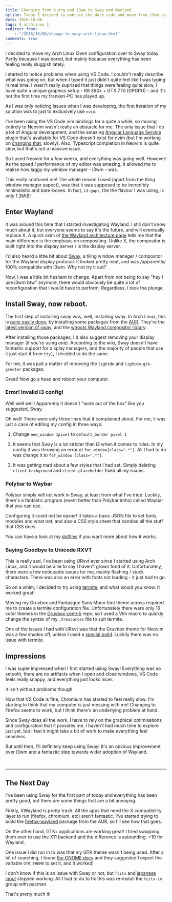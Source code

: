 ```yaml
---
title: Changing from X.org and i3wm to Sway and Wayland
byline: Today I decided to embrace the dark side and move from i3wm to Sway... Why didn't I do this sooner!
date: 2018-10-06
tags: [ archlinux ]
redirect_from:
    - "/2018/10/06/change-to-sway-arch-linux.html"
comments: true
---
```

I decided to move my Arch Linux i3wm configuration over to Sway today. Partly because I was bored, but mainly because everything has been feeling really sluggish lately.

I started to notice problems when using VS Code. I couldn't really describe what was going on, but when I typed it just didn't quite feel like I was typing in real time. I wasn't really suprised that things were feeling quite slow, I have quite a unique graphics setup - R9 390x + GTX 770 (GPGPU) - and it's not the first time my franken-PC has played up.

As I was only noticing issues when I was developing, the first iteration of my solution was to just to exclusively use `nvim`. 

I've been using the VS Code vim bindings for a quite a while, so moving entirely to Neovim wasn't really an obstacle for me. The only issue that I do a lot of Angular development, and the amazing [Angular Language Service](https://github.com/angular/vscode-ng-language-service) plugin that's available for VS Code doesn't exist for nvim (but I'm working on [changing that](https://github.com/bennetthardwick/nvim-ng-language-service), slowly). Also, Typescript completion in Neovim is quite slow, but that's not a massive issue.

So I used Neovim for a few weeks, and everything was going well. However! As the speed / performance of my editor was amazing, it allowed me to realise how laggy my window manager - i3wm - was.

This really confused me! The whole reason I used (apart from the tiling window manager aspect), was that it was supposed to be incredibly minimalistic and bare-bones. In fact, `i3-gaps`, the the flavour I was using, is only 1.3MiB!

## Enter Wayland
It was around this time that I started investigating Wayland. I still don't know much about it, but everyone seems to say it's the future, and will eventually replace X. A quick skim of [the Wayland architecture page](https://wayland.freedesktop.org/architecture.html) tells me that the main difference is the emphasis on compositing. Unlike X, the compositor is built right into the display server / is the display server.

I'd also heard a little bit about [Sway](https://github.com/swaywm/sway), a tiling window manager / compositor for the Wayland display protocol. It looked pretty neat, and was /apparently/ 100% compatible with i3wm. Why not try it out?


Now, I was a little bit hesitant to change. Apart from not being to say "hey I use i3wm btw" anymore, there would obviously be quite a lot of reconfiguration that I would have to perform. Regardless, I took the plunge.

## Install Sway, now reboot.

The first step of installing sway was, well, installing sway. In Arch Linux, this is [quite easily done](https://wiki.archlinux.org/index.php/Sway), by installing some packages from the [AUR](https://wiki.archlinux.org/index.php/Arch_User_Repository). They're the [latest version of sway](https://aur.archlinux.org/packages/sway-latest-git/), and the [wlroots Wayland compositor library](https://aur.archlinux.org/packages/wlroots-git/).

After installing those packages, I'd also suggest removing your display manager (if you're using one). According to the wiki, Sway doesn't have fantastic support for display managers, and the majority of people that use it just start it from `tty1`, I decided to do the same.

For me, it was just a matter of removing the `lightdm` and `lightdm-gtk-greeter` packages.

Great! Now go a head and reboot your computer.

### Error! Invalid i3 config!
Well well well! Apparently it doesn't "work out of the box" like you suggested, Sway. 

Oh well! There were only three lines that it complained about. For me, it was just a case of editing my config in three ways:

1. Change `new_window 1pixel` to `default_border pixel 1`

2. It seems that Sway is a lot stricter than i3 when it comes to rules. In my config it was throwing an error at `for_window[class=".*"]`. All I had to do was change it to `for_window [class=".*"]`. 

3. It was getting mad about a few styles that I had set. Simply deleting `client.background` and `client.placeholder` fixed all my issues.

### Polybar to Waybar

Polybar simply will not work in Sway, at least from what I've tried. Luckily, there's a fantastic program (event better than Polybar imho) called Waybar that you can use. 

Configuring it could not be easier! It takes a basic JSON file to set fonts, modules and what not, and also a CSS style sheet that handles all the stuff that CSS does.

You can have a look at my [dotfiles](https://github.com/bennetthardwick/dotfiles/tree/master/.config/waybar) if you want more about how it works.

### Saying Goodbye to Unicode RXVT

This is really sad. I've been using URxvt ever since I started using Arch Linux, and it would be a lie to say I haven't grown fond of it. Unfortunately, there were a few noticeable issues for me, mainly flashing / stuck characters. There was also an error with fonts not loading - it just had to go.

So on a whim, I decided to try using [termite](https://github.com/thestinger/termite), and what would you know. It worked great!

Moving my Gruvbox and Fantasque Sans Mono font theme across required me to create a termite configuration file. Unfortunately there were only 16 color themes in the [Gruvbox contrib](https://github.com/morhetz/gruvbox-contrib/tree/master/termite) repo, so I used a Vim macro to quickly change the syntax of my `.Xresources` file to suit termite.

One of the issues I had with URxvt was that the Gruvbox theme for Neovim was a few shades off, unless I used a [special build](https://aur.archlinux.org/packages/rxvt-unicode-256xresources). Luckily there was no issue with termite.

## Impressions
I was super impressed when I first started using Sway! Everything was so smooth, there are no artifacts when I open and close windows, VS Code feels really snappy, and everything just looks nicer.

It isn't without problems though.

Now that VS Code is fine, Chromium has started to feel really slow. I'm starting to think that my computer is just messing with me! Changing to Firefox seems to work, but I think there's an underlying problem at hand.

Since Sway does all the work, I have to rely on the graphical optimisations and configuration that it provides me. I haven't had much time to explore just yet, but I feel it might take a bit of work to make everything feel seamless.

But until then, I'll definitely keep using Sway! It's an obvious improvement over i3wm and a fantastic step towards wider adoption of Wayland.

<br />

---

## The Next Day

I've been using Sway for the first part of today and everything has been pretty good, but there are some things that are a bit annoying.

Firstly, XWayland is pretty trash. All the apps that need the X compatibility layer to run (firefox, chromium, etc) aren't fantastic. I've started trying to build the [firefox-wayland](https://aur.archlinux.org/packages/firefox-wayland/) package from the AUR, so I'll see how that goes.

On the other hand, GTK+ applications are working great! I tried swapping them over to use the X11 backend and the difference is astounding. +10 for Wayland.

One issue I did run in to was that my GTK theme wasn't being used. After a bit of searching, I found [the GNOME docs](https://developer.gnome.org/gtk3/stable/gtk-running.html) and they suggested I export the variable `GTK_THEME` to set it, and it worked!

I don't know if this is an issue with Sway or not, but `fcitx` and [japanese input](/blog/2018-08-30-fixing-broken-japanese-fonts-arch-linux) stopped working. All I had to do to fix this was re-install the `fcitx-im` group with pacman.

That's pretty much it!
